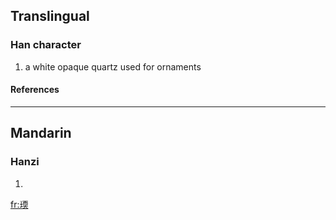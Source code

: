 ==Translingual==
===Han character===
{{Han char|rn=96|rad=玉|as=09|sn=13|four=|canj=一土一月大 (MGMBK)}}
# a white opaque quartz used for ornaments
====References====
{{Han ref|kx=0737.060|dkj=21108|dj=1148.090|hdz=21126.010|uh=744C|ud=29772}}

----
==Mandarin==
===Hanzi===
{{cmn-hanzi|pin=[[ruǎn]] ([[ruan3]])|wg=juan<sup>3</sup>}}
# {{defn|Mandarin}}

[[fr:瑌]]